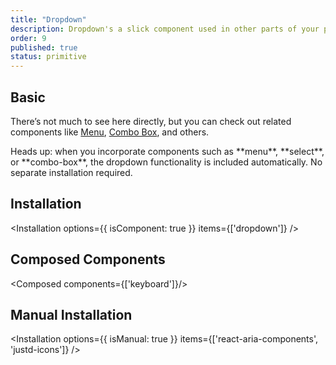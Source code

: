 ```yaml
---
title: "Dropdown"
description: Dropdown's a slick component used in other parts of your project that need dropdown, like menu, select, combo box, and more.
order: 9
published: true
status: primitive
---
```


## Basic
There’s not much to see here directly, but you can check out related components like [Menu](/docs/components/collections/menu), [Combo Box](/docs/components/pickers/combo-box), and others.

<Note>
  Heads up: when you incorporate components such as **menu**, **select**, or **combo-box**, the dropdown functionality is included automatically. No separate installation required.
</Note>

## Installation
<Installation options={{ isComponent: true }} items={['dropdown']} />

## Composed Components
<Composed components={['keyboard']}/>

## Manual Installation
<Installation options={{ isManual: true }} items={['react-aria-components', 'justd-icons']} />

<SourceCode toShow='dropdown' />
